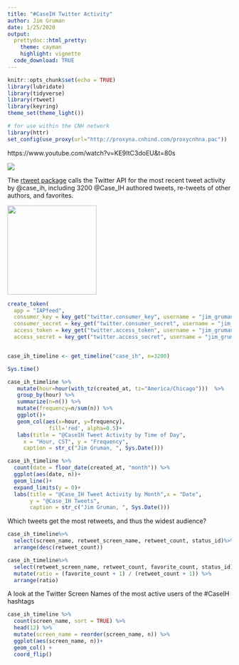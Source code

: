 ```yaml
---
title: "#CaseIH Twitter Activity"
author: Jim Gruman
date: 1/25/2020
output: 
  prettydoc::html_pretty:
    theme: cayman
    highlight: vignette
  code_download: TRUE
---
```


```r
knitr::opts_chunk$set(echo = TRUE)
library(lubridate)
library(tidyverse)
library(rtweet)
library(keyring)
theme_set(theme_light())

# for use within the CNH network
library(httr)
set_config(use_proxy(url="http://proxyna.cnhind.com/proxycnhna.pac"))

```

https://www.youtube.com/watch?v=KE9ItC3doEU&t=80s

![](https://www.caseih.com/PublishingImages/layout/caseih-logo.png)

The [rtweet package](https://rtweet.info) calls the Twitter API for the most recent tweet activity by @case_ih, including 3200 @Case_IH authored tweets, re-tweets of other authors, and favorites.

<img src="https://rtweet.info/reference/figures/logo.png" width="200">

```r
create_token(
  app = "IAPfeed",
  consumer_key = key_get("twitter.consumer_key", username = "jim_gruman"),
  consumer_secret = key_get("twitter.consumer_secret", username = "jim_gruman"),
  access_token = key_get("twitter.access_token", username = "jim_gruman"),
  access_secret = key_get("twitter.access_secret", username = "jim_gruman"))


case_ih_timeline <- get_timeline("case_ih", n=3200)

Sys.time()
```

```r
case_ih_timeline %>%
   mutate(hour=hour(with_tz(created_at, tz="America/Chicago")))  %>%
   group_by(hour) %>%
   summarize(n=n()) %>%
   mutate(frequency=n/sum(n)) %>%
   ggplot()+
   geom_col(aes(x=hour, y=frequency), 
             fill='red', alpha=0.5)+
   labs(title = "@CaseIH Tweet Activity by Time of Day",
     x = "Hour, CST", y = "Frequency",
     caption = str_c("Jim Gruman, ", Sys.Date()))

case_ih_timeline %>%
  count(date = floor_date(created_at, "month")) %>%
  ggplot(aes(date, n))+
  geom_line()+
  expand_limits(y = 0)+
  labs(title = "@Case_IH Tweet Activity by Month",x = "Date",
       y = "@Case_IH Tweets",
       caption = str_c("Jim Gruman, ", Sys.Date()))
```

Which tweets get the most retweets, and thus the widest audience?

```r
case_ih_timeline%>%
  select(screen_name, retweet_screen_name, retweet_count, status_id)%>%
  arrange(desc(retweet_count))

case_ih_timeline%>%
  select(retweet_screen_name, retweet_count, favorite_count, status_id)%>%
  mutate(ratio = (favorite_count + 1) / (retweet_count + 1)) %>%
  arrange(ratio)

```


A look at the Twitter Screen Names of the most active users of the #CaseIH hashtags

```r
case_ih_timeline %>%
  count(screen_name, sort = TRUE) %>%
  head(12) %>%
  mutate(screen_name = reorder(screen_name, n)) %>%
  ggplot(aes(screen_name, n))+
  geom_col() +
  coord_flip()
    
```

